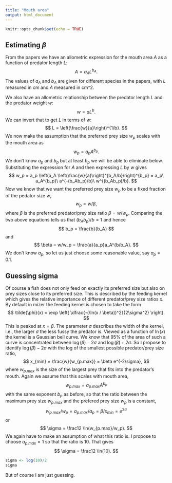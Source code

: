 ```yaml
---
title: "Mouth area"
output: html_document
---
```


```r
knitr::opts_chunk$set(echo = TRUE)
```

## Estimating $\beta$

From the papers we have an allometric expression for the mouth area $A$ as
a function of predator length $L$:
$$
A = a_A L^{b_A}.
$$
The values of $a_A$ and $b_A$ are given for different species in the papers,
with $L$ measured in cm and $A$ measured in cm^2.

We also have an allometric relationship between the predator length $L$ and the 
predator weight $w$:
$$
w = a L^b.
$$
We can invert that to get $L$ in terms of $w$:
$$
L = \left(\frac{w}{a}\right)^{1/b}.
$$
We now make the assumption that the preferred prey size $w_p$ scales with the mouth
area as
$$
w_p = a_p A^{b_p}.
$$
We don't know $a_p$ and $b_p$ but at least $b_p$ we will be able to eliminate
below. Substituting the expression for $A$ and then expressing $L$ by $w$ gives
$$
w_p = a_p \left(a_A \left(\frac{w}{a}\right)^{b_A/b}\right)^{b_p}
= a_p\ a_A^{b_p}\ a^{-(b_Ab_p)/b}\ w^{(b_Ab_p)/b}.
$$
Now we know that we want the preferred prey size $w_p$ to be a fixed fraction
of the pedator size $w$,
$$
w_p = w / \beta,
$$
where $\beta$ is the preferred predator/prey size ratio $\beta = w/w_p$.
Comparing the two above equations tells us that $(b_Ab_p)/b = 1$ and hence
$$
b_p = \frac{b}{b_A}
$$
and
$$
\beta = w/w_p = \frac{a}{a_p}a_A^{b/b_A}.
$$
We don't know $a_p$, so let us just choose some reasonable value, say 
$a_p = 0.1$.


## Guessing sigma

Of course a fish does not only feed on exactly its preferred size but also
on prey sizes close to its preferred size. This is described by the feeding
kernel which gives the relative importance of different predator/prey
size ratios $x$. By default in mizer the feeding kernel is chosen to take the form
$$
  \tilde{\phi}(x) = 
  \exp \left( \dfrac{-(\ln(x / \beta))^2}{2\sigma^2} \right).
$$
This is peaked at $x=\beta$. The parameter $\sigma$ describes the width of
the kernel, i.e., the larger $\sigma$ the less fussy the predator is. Viewed
as a function of $\ln(x)$ the kernel is a Gaussian bell curve. We know that
95% of the area of such a curve is concentrated between $\log(\beta)-2\sigma$
and $\log(\beta)+2\sigma$. So I propose to identify $\log(\beta) - 2\sigma$ with
the log of the smallest possible predator/prey size ratio,
$$
x_{min} = \frac{w}{w_{p.max}} = \beta e^{-2\sigma},
$$
where $w_{p.max}$ is the size of the largest prey that fits into the predator's
mouth. 
Again we assume that this scales with mouth area,
$$
w_{p.max} = a_{p.max} A^{b_p}
$$
with the same exponent $b_p$ as before, so that the ratio between the maximum 
prey size $w_{p.max}$ and the prefered prey size $w_p$ is a constant,
$$
w_{p.max} / w_p = a_{p.max} / a_p = \beta / x_{min} = e^{2\sigma}
$$
or
$$
\sigma = \frac12 \ln(w_{p.max}/w_p).
$$
We again have to make an assumption of what this ratio is. I propose to
choose $a_{p.max}=1$ so that the ratio is $10$.
That gives
$$
\sigma = \frac12 \ln(10).
$$
```r
sigma <- log(10)/2
sigma
```
But of course I am just guessing.


